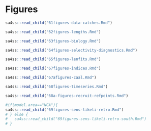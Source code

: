 \clearpage
# Figures


```r
sa4ss::read_child("61figures-data-catches.Rmd")
```


```r
sa4ss::read_child("62figures-lengths.Rmd")
```


```r
sa4ss::read_child("63figures-biology.Rmd")
```

\FloatBarrier

```r
sa4ss::read_child("64figures-selectivity-diagnostics.Rmd")
```

\clearpage
\FloatBarrier


```r
sa4ss::read_child("65figures-lenfits.Rmd")
```



\FloatBarrier

```r
sa4ss::read_child("67figures-indices.Rmd")
```

\FloatBarrier

```r
sa4ss::read_child("67afigures-caal.Rmd")
```

\FloatBarrier

```r
sa4ss::read_child("68figures-timeseries.Rmd")
```

\FloatBarrier

```r
sa4ss::read_child("68a-figures-recruit-refpoints.Rmd")
```

\FloatBarrier

```r
#if(model.area=="NCA"){
sa4ss::read_child("69figures-sens-likeli-retro.Rmd")
# } else {
#   sa4ss::read_child("69figures-sens-likeli-retro-south.Rmd")
# }
```